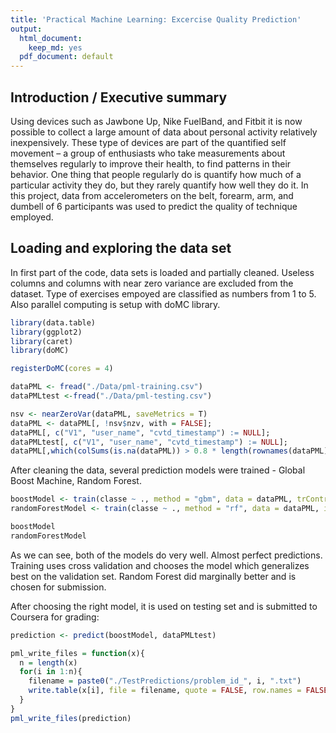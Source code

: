 ```yaml
---
title: 'Practical Machine Learning: Excercise Quality Prediction'
output:
  html_document:
    keep_md: yes
  pdf_document: default
---
```


## Introduction / Executive summary

Using devices such as Jawbone Up, Nike FuelBand, and Fitbit it is now possible to collect a large amount of data about personal activity relatively inexpensively. These type of devices are part of the quantified self movement – a group of enthusiasts who take measurements about themselves regularly to improve their health, to find patterns in their behavior. One thing that people regularly do is quantify how much of a particular activity they do, but they rarely quantify how well they do it. In this project, data from accelerometers on the belt, forearm, arm, and dumbell of 6 participants was used to predict the quality of technique employed.

## Loading and exploring the data set

In first part of the code, data sets is loaded and partially cleaned. Useless columns and columns with near zero variance are excluded from the dataset. Type of exercises empoyed are classified as numbers from 1 to 5. Also parallel computing is setup with doMC library.

```r
library(data.table)
library(ggplot2)
library(caret)
library(doMC)

registerDoMC(cores = 4)

dataPML <- fread("./Data/pml-training.csv")
dataPMLtest <-fread("./Data/pml-testing.csv")

nsv <- nearZeroVar(dataPML, saveMetrics = T)
dataPML <- dataPML[, !nsv$nzv, with = FALSE];
dataPML[, c("V1", "user_name", "cvtd_timestamp") := NULL];
dataPMLtest[, c("V1", "user_name", "cvtd_timestamp") := NULL];
dataPML[,which(colSums(is.na(dataPML)) > 0.8 * length(rownames(dataPML))) := NULL, with = FALSE];


```

After cleaning the data, several prediction models were trained - Global Boost Machine, Random Forest.

```r

boostModel <- train(classe ~ ., method = "gbm", data = dataPML, trControl = trainControl(method = "cv", number = 10, allowParallel = TRUE))
randomForestModel <- train(classe ~ ., method = "rf", data = dataPML, importance = T, trControl = trainControl(method = "cv", number = 10, allowParallel = TRUE))


```
```r
boostModel
randomForestModel

```

As we can see, both of the models do very well. Almost perfect predictions. Training uses cross validation and chooses the model which generalizes best on the validation set. Random Forest did marginally better and is chosen for submission. 

After choosing the right model, it is used on testing set and is submitted to Coursera for grading:

```r

prediction <- predict(boostModel, dataPMLtest)

pml_write_files = function(x){
  n = length(x)
  for(i in 1:n){
    filename = paste0("./TestPredictions/problem_id_", i, ".txt")
    write.table(x[i], file = filename, quote = FALSE, row.names = FALSE, col.names = FALSE)
  }
}
pml_write_files(prediction)
```

